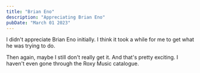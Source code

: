 ```yaml
---
title: "Brian Eno"
description: "Appreciating Brian Eno"
pubDate: "March 01 2023"
---
```



I didn't appreciate Brian Eno initially. I think it took a while for me to get what he was trying to do. 

Then again, maybe I still don't really get it. And that's pretty exciting. I haven't even gone through the Roxy Music catalogue.

<Music url="https://music.apple.com/us/album/ill-come-running/724357753?i=724357856" />
